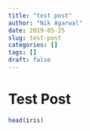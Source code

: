 ```yaml
---
title: "test post"
author: "Nik Agarwal"
date: 2019-05-25
slug: test-post
categories: []
tags: []
draft: false
---
```


# Test Post

```r
head(iris)
```

